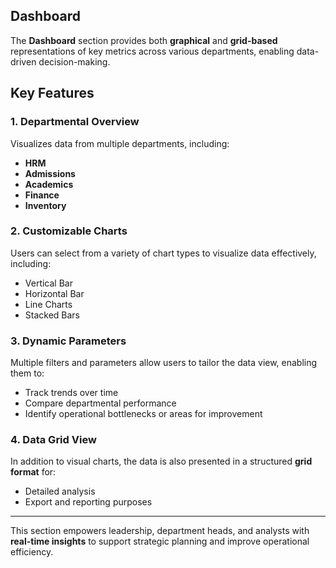 ## Dashboard
    
The **Dashboard** section provides both **graphical** and **grid-based** representations of key metrics across various departments, enabling data-driven decision-making.

## Key Features

### 1. Departmental Overview
Visualizes data from multiple departments, including:

- **HRM**
- **Admissions**
- **Academics**
- **Finance**
- **Inventory**

### 2. Customizable Charts
Users can select from a variety of chart types to visualize data effectively, including:

- Vertical Bar
- Horizontal Bar
- Line Charts
- Stacked Bars

### 3. Dynamic Parameters
Multiple filters and parameters allow users to tailor the data view, enabling them to:

- Track trends over time  
- Compare departmental performance  
- Identify operational bottlenecks or areas for improvement

### 4. Data Grid View
In addition to visual charts, the data is also presented in a structured **grid format** for:

- Detailed analysis  
- Export and reporting purposes

---

This section empowers leadership, department heads, and analysts with **real-time insights** to support strategic planning and improve operational efficiency.
